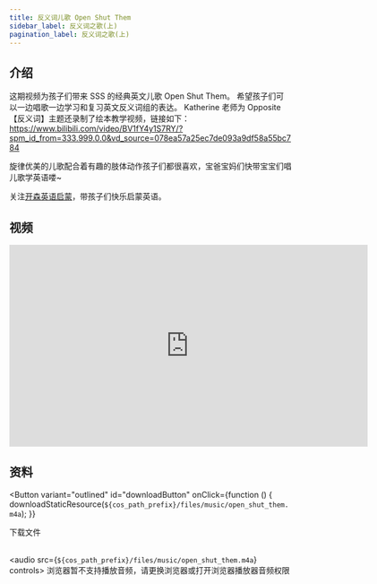 ```yaml
---
title: 反义词儿歌 Open Shut Them
sidebar_label: 反义词之歌(上)
pagination_label: 反义词之歌(上)
---
```




## 介绍

这期视频为孩子们带来 SSS 的经典英文儿歌 Open Shut Them。
希望孩子们可以一边唱歌一边学习和复习英文反义词组的表达。
Katherine 老师为 Opposite【反义词】主题还录制了绘本教学视频，链接如下：
https://www.bilibili.com/video/BV1fY4y1S7RY/?spm_id_from=333.999.0.0&vd_source=078ea57a25ec7de093a9df58a55bc784

旋律优美的儿歌配合着有趣的肢体动作孩子们都很喜欢，宝爸宝妈们快带宝宝们唱儿歌学英语喽~

关注[开森英语启蒙](https://space.bilibili.com/20797715)，带孩子们快乐启蒙英语。

## 视频

<iframe
  src="https://player.bilibili.com/player.html?bvid=BV1724y1j7iE&cid=1&page=1"
  scrolling="no"
  border="0"
  frameborder="no"
  framespacing="0"
  allowfullscreen="true"
  width="640"
  height="360"
></iframe>

## 资料

<Button
  variant="outlined"
  id="downloadButton"
  onClick={function () {
    downloadStaticResource(`${cos_path_prefix}/files/music/open_shut_them.m4a`);
  }}
>
  下载文件
</Button>
<br />
<br />

<audio src={`${cos_path_prefix}/files/music/open_shut_them.m4a`} controls>
  浏览器暂不支持播放音频，请更换浏览器或打开浏览器播放器音频权限
</audio>